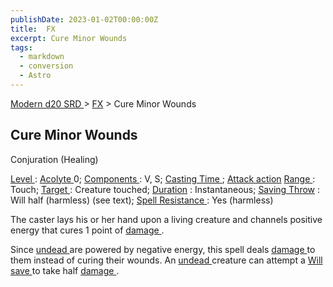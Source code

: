 ```yaml
---
publishDate: 2023-01-02T00:00:00Z
title:  FX
excerpt: Cure Minor Wounds
tags:
  - markdown
  - conversion
  - Astro
---
```


[ Modern d20 SRD ](/#modernD20) > [ FX](modern-d20-srd-fx-index) > Cure Minor Wounds

##  Cure Minor Wounds

Conjuration (Healing)

[ Level ](modern-d20-srd-fx-level) : [ Acolyte ](modern-d20-srd-classes-advanced-acolyte) 0; [ Components ](modern-d20-srd-fx-components) : V, S; [Casting Time ](modern-d20-srd-fx-casting-time) ; [ Attack action](modern-d20-srd-combat-attack-actions) [ Range ](modern-d20-srd-fx-range) :
Touch; [ Target ](modern-d20-srd-fx-target) : Creature touched; [ Duration](modern-d20-srd-fx-duration) : Instantaneous; [ Saving Throw](modern-d20-srd-basics-saving-throws) : Will half (harmless) (see text); [Spell Resistance ](modern-d20-srd-special-abilities-spell-resistance) : Yes
(harmless)

The caster lays his or her hand upon a living creature and channels positive
energy that cures 1 point of [ damage ](modern-d20-srd-combat-damage) .

Since [ undead ](modern-d20-srd-creature-types-undead) are powered by negative
energy, this spell deals [ damage ](modern-d20-srd-combat-damage) to them
instead of curing their wounds. An [ undead ](modern-d20-srd-creature-types-undead) creature can attempt a [ Will save ](modern-d20-srd-basics-saving-throws) to take half [ damage ](modern-d20-srd-combat-damage) .

